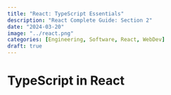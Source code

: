 ```yaml
---
title: "React: TypeScript Essentials"
description: "React Complete Guide: Section 2"
date: "2024-03-20"
image: "../react.png"
categories: [Engineering, Software, React, WebDev]
draft: true
---
```


# TypeScript in React
